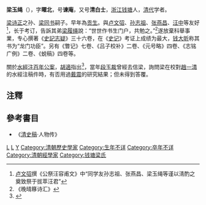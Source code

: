 '''梁玉绳'''（{{bd|1744年||1792年||catIdx=L梁}}），字'''曜北'''，号'''谏庵'''，又号'''清白士'''，[[浙江|浙江]][[钱塘县|钱塘]]人，[[清代|清代]]学者。

[[梁诗正|梁诗正]]之孙、[[梁同书|梁同书]]嗣子。早年為[[贡生|贡生]]。與[[卢文弨|卢文弨]]、[[孙志祖|孙志祖]]、[[张燕昌|张燕昌]]、[[汪中|汪中]]等友好<ref>[[卢文弨|卢文弨]]撰《公祭汪容甫文》中“同学友孙志祖、张燕昌、梁玉绳等谨以淸酌之奠致祭于拔萃汪君”</ref>，长于考订，告訴其弟[[梁履绳|梁履绳]]說：“世世作书生门户，共勉之。”<ref>《晚晴簃诗汇》</ref>遂放棄科舉事業，专心撰著《[[史記志疑|史記志疑]]》三十六卷，在《[[史记|史记]]》考证上成绩为最大，[[钱大昕|钱大昕]]称其书为“龙门功臣”。另有《瞥记》七卷、《吕子校补》二卷、《元号略》四卷、《志铭广例》二卷、《蜕稿》四卷等。

關於[[:酈學#水經注百年公案|水經注百年公案]]，[[胡適|胡適]]指出<ref>{{cite web |author1=胡適 |title=《水經注》考 |url=https://zh.m.wikisource.org/zh-hant/%E3%80%8A%E6%B0%B4%E7%B6%93%E6%B3%A8%E3%80%8B%E8%80%83 |website=维基文库 |publisher=《胡適言論集》 |accessdate=1952年12月19日}}</ref>，當年[[段玉裁|段玉裁]]曾經去信梁，詢問梁在校對[[趙一清|趙一清]]的水經注稿件時，有否用過[[戴震|戴震]]的研究結果；但未得到答覆。

==注釋==
{{reflist}}

==參考書目==
*《[[清史稿|清史稿]]·人物传》

[[Category:清朝作家|L]]
[[Category:杭州人|L]]
[[Category:梁姓|Y]]
[[Category:清朝歷史學家|Category:清朝歷史學家]]
[[Category:生年不详|Category:生年不详]]
[[Category:卒年不详|Category:卒年不详]]
[[Category:清朝經學家|Category:清朝經學家]]
[[Category:钱塘梁氏|Category:钱塘梁氏]]